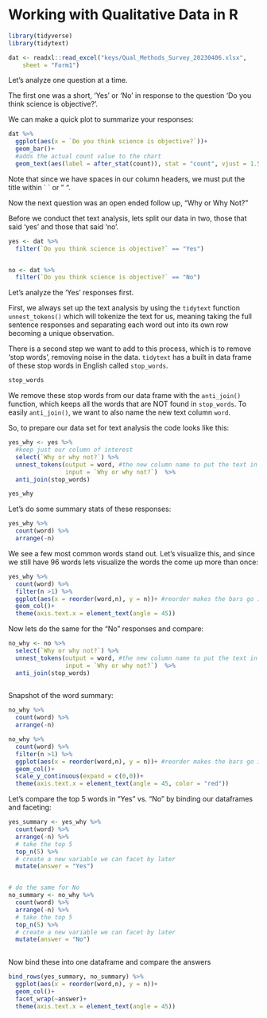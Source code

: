 # Working with Qualitative Data in R

```r
library(tidyverse)
library(tidytext)
```

```r
dat <- readxl::read_excel("keys/Qual_Methods_Survey_20230406.xlsx", 
    sheet = "Form1")

```

Let's analyze one question at a time.

The first one was a short, 'Yes' or 'No' in response to the question 'Do you think science is objective?'.

We can make a quick plot to summarize your responses:

```r
dat %>% 
  ggplot(aes(x = `Do you think science is objective?`))+
  geom_bar()+
  #adds the actual count value to the chart
  geom_text(aes(label = after_stat(count)), stat = "count", vjust = 1.5, size = 12, color = "white")
```

Note that since we have spaces in our column headers, we must put the title within \` \` or " ".

Now the next question was an open ended follow up, "Why or Why Not?"

Before we conduct thet text analysis, lets split our data in two, those that said 'yes' and those that said 'no'.

```r
yes <- dat %>% 
  filter(`Do you think science is objective?` == "Yes")


no <- dat %>% 
  filter(`Do you think science is objective?` == "No")
```

Let's analyze the 'Yes' responses first.

First, we always set up the text analysis by using the `tidytext` function `unnest_tokens()` which will tokenize the text for us, meaning taking the full sentence responses and separating each word out into its own row becoming a unique observation.

There is a second step we want to add to this process, which is to remove 'stop words', removing noise in the data. `tidytext` has a built in data frame of these stop words in English called `stop_words`.

```r
stop_words
```

We remove these stop words from our data frame with the `anti_join()` function, which keeps all the words that are NOT found in `stop_words`. To easily `anti_join()`, we want to also name the new text column `word`.

So, to prepare our data set for text analysis the code looks like this:

```r
yes_why <- yes %>%
  #keep just our column of interest
  select(`Why or why not?`) %>% 
  unnest_tokens(output = word, #the new column name to put the text in
                input = `Why or why not?`)  %>%
  anti_join(stop_words)
```

```r
yes_why
```

Let's do some summary stats of these responses:

```r
yes_why %>% 
  count(word) %>% 
  arrange(-n)
```

We see a few most common words stand out. Let's visualize this, and since we still have 96 words lets visualize the words the come up more than once:

```r
yes_why %>% 
  count(word) %>% 
  filter(n >1) %>% 
  ggplot(aes(x = reorder(word,n), y = n))+ #reorder makes the bars go in order high to low
  geom_col()+
  theme(axis.text.x = element_text(angle = 45))
```

Now lets do the same for the "No" responses and compare:

```r
no_why <- no %>% 
  select(`Why or why not?`) %>% 
  unnest_tokens(output = word, #the new column name to put the text in
                input = `Why or why not?`)  %>%
  anti_join(stop_words)
  
```

Snapshot of the word summary:

```r
no_why %>% 
  count(word) %>% 
  arrange(-n)
```

```r
no_why %>% 
  count(word) %>% 
  filter(n >1) %>% 
  ggplot(aes(x = reorder(word,n), y = n))+ #reorder makes the bars go in order high to low
  geom_col()+
  scale_y_continuous(expand = c(0,0))+
  theme(axis.text.x = element_text(angle = 45, color = "red"))
```

Let's compare the top 5 words in "Yes" vs. "No" by binding our dataframes and faceting:

```r
yes_summary <- yes_why %>% 
  count(word) %>% 
  arrange(-n) %>% 
  # take the top 5
  top_n(5) %>% 
  # create a new variable we can facet by later
  mutate(answer = "Yes")


# do the same for No
no_summary <- no_why %>% 
  count(word) %>% 
  arrange(-n) %>% 
  # take the top 5
  top_n(5) %>% 
  # create a new variable we can facet by later
  mutate(answer = "No")
  
```

Now bind these into one dataframe and compare the answers

```r
bind_rows(yes_summary, no_summary) %>% 
  ggplot(aes(x = reorder(word,n), y = n))+
  geom_col()+
  facet_wrap(~answer)+
  theme(axis.text.x = element_text(angle = 45))
```
